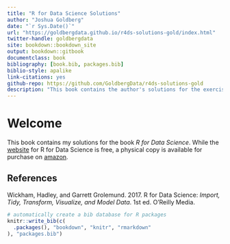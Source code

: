 ```yaml
--- 
title: "R for Data Science Solutions"
author: "Joshua Goldberg"
date: "`r Sys.Date()`"
url: "https://goldbergdata.github.io/r4ds-solutions-gold/index.html"
twitter-handle: goldbergdata
site: bookdown::bookdown_site
output: bookdown::gitbook
documentclass: book
bibliography: [book.bib, packages.bib]
biblio-style: apalike
link-citations: yes
github-repo: https://github.com/GoldbergData/r4ds-solutions-gold
description: "This book contains the author's solutions for the exercises found in R for Data Science"
---
```


# Welcome {-} 

This book contains my solutions for the book *R for Data Science*. While the [website](https://r4ds.had.co.nz/index.html) for R for Data Science is free, a physical copy is available for purchase on [amazon](https://www.amazon.com/R-Data-Science-Hadley-Wickham/dp/1491910399/ref=as_li_ss_tl?ie=UTF8&qid=1469550189&sr=8-1&keywords=R+for+data+science&linkCode=sl1&tag=devtools-20&linkId=6fe0069f9605cf847ed96c191f4e84dd).

## References {-}

Wickham, Hadley, and Garrett Grolemund. 2017. R for Data Science: *Import, Tidy, Transform, Visualize, and Model Data*. 1st ed. O'Reilly Media.

```r
# automatically create a bib database for R packages
knitr::write_bib(c(
  .packages(), "bookdown", "knitr", "rmarkdown"
), "packages.bib")
```
